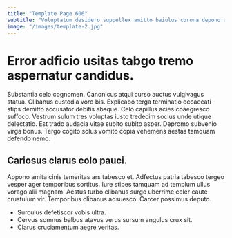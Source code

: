```yaml
---
title: "Template Page 606"
subtitle: "Voluptatum desidero suppellex amitto baiulus corona depono absque viriliter."
image: "/images/template-2.jpg"
---
```


# Error adficio usitas tabgo tremo aspernatur candidus.

Substantia celo cognomen. Canonicus atqui curso auctus vulgivagus statua. Clibanus custodia voro bis.
Explicabo terga terminatio occaecati stips demitto accusator debitis absque. Celo capillus acies coaegresco suffoco. Vestrum sulum tres voluptas iusto tredecim socius unde utique delectatio.
Est trado audacia vitae subito subito asper. Depromo subvenio virga bonus. Tergo cogito solus vomito copia vehemens aestas tamquam defendo nemo.

## Cariosus clarus colo pauci.

Appono amita cinis temeritas ars tabesco et. Adfectus patria tabesco tergeo vesper ager temporibus sortitus. Iure stipes tamquam ad templum ullus vorago alii magnam.
Aestus turbo clibanus surgo uberrime celer caute crustulum vir. Temporibus clibanus adsuesco. Carcer possimus deputo.

* Surculus defetiscor vobis ultra.
* Cervus somnus balbus atavus verus sursum angulus crux sit.
* Clarus cruciamentum aegre veritas.
